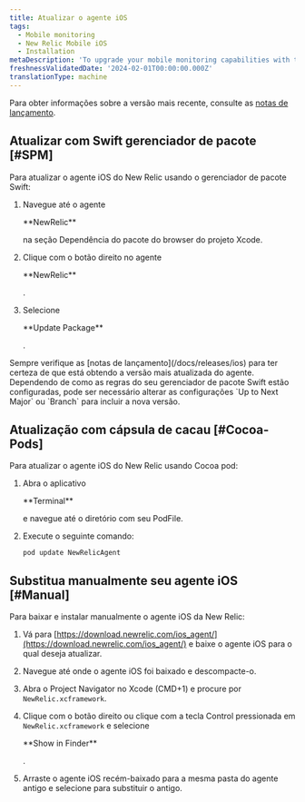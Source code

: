 ```yaml
---
title: Atualizar o agente iOS
tags:
  - Mobile monitoring
  - New Relic Mobile iOS
  - Installation
metaDescription: 'To upgrade your mobile monitoring capabilities with the latest iOS agent, start here.'
freshnessValidatedDate: '2024-02-01T00:00:00.000Z'
translationType: machine
---
```


Para obter informações sobre a versão mais recente, consulte as [notas de lançamento](/docs/releases/ios).

## Atualizar com Swift gerenciador de pacote [#SPM]

Para atualizar o agente iOS do New Relic usando o gerenciador de pacote Swift:

1. Navegue até o agente

   <DNT>
     **NewRelic**
   </DNT>

   na seção Dependência do pacote do browser do projeto Xcode.

2. Clique com o botão direito no agente

   <DNT>
     **NewRelic**
   </DNT>

   .

3. Selecione

   <DNT>
     **Update Package**
   </DNT>

   .

<Callout variant="important">
  Sempre verifique as [notas de lançamento](/docs/releases/ios) para ter certeza de que está obtendo a versão mais atualizada do agente. Dependendo de como as regras do seu gerenciador de pacote Swift estão configuradas, pode ser necessário alterar as configurações `Up to Next Major` ou `Branch` para incluir a nova versão.
</Callout>

## Atualização com cápsula de cacau [#Cocoa-Pods]

Para atualizar o agente iOS do New Relic usando Cocoa pod:

1. Abra o aplicativo

   <DNT>
     **Terminal**
   </DNT>

   e navegue até o diretório com seu PodFile.

2. Execute o seguinte comando:

   ```shell
   pod update NewRelicAgent
   ```

## Substitua manualmente seu agente iOS [#Manual]

Para baixar e instalar manualmente o agente iOS da New Relic:

1. Vá para [https://download.newrelic.com/ios_agent/](https://download.newrelic.com/ios_agent/) e baixe o agente iOS para o qual deseja atualizar.

2. Navegue até onde o agente iOS foi baixado e descompacte-o.

3. Abra o Project Navigator no Xcode (CMD+1) e procure por `NewRelic.xcframework`.

4. Clique com o botão direito ou clique com a tecla Control pressionada em `NewRelic.xcframework` e selecione

   <DNT>
     **Show in Finder**
   </DNT>

   .

5. Arraste o agente iOS recém-baixado para a mesma pasta do agente antigo e selecione para substituir o antigo.
